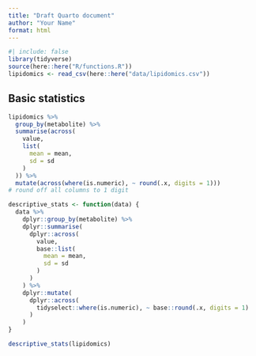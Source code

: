 ```yaml
---
title: "Draft Quarto document"
author: "Your Name"
format: html
---
```


```r
#| include: false
library(tidyverse)
source(here::here("R/functions.R"))
lipidomics <- read_csv(here::here("data/lipidomics.csv"))
```

## Basic statistics

```r
lipidomics %>%
  group_by(metabolite) %>%
  summarise(across(
    value,
    list(
      mean = mean,
      sd = sd
    )
  )) %>%
  mutate(across(where(is.numeric), ~ round(.x, digits = 1)))
# round off all columns to 1 digit
```

```r
descriptive_stats <- function(data) {
  data %>%
    dplyr::group_by(metabolite) %>%
    dplyr::summarise(
      dplyr::across(
        value,
        base::list(
          mean = mean,
          sd = sd
        )
      )
    ) %>%
    dplyr::mutate(
      dplyr::across(
        tidyselect::where(is.numeric), ~ base::round(.x, digits = 1)
      )
    )
}
```

```r
descriptive_stats(lipidomics)
```
